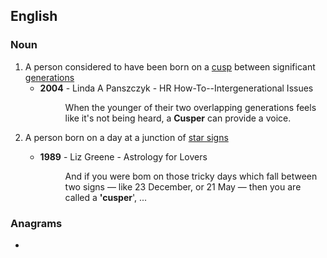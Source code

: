 ==English==

===Noun===
{{en-noun}}

# A person considered to have been born on a [[cusp]] between significant [[generation]]s
#* '''2004''' - Linda A Panszczyk - HR How-To--Intergenerational Issues
#*: When the younger of their two overlapping generations feels like it's not being heard, a '''Cusper''' can provide a voice.
# {{lb|en|astrology}} A person born on a day at a junction of [[star sign]]s
#* '''1989''' - Liz Greene - Astrology for Lovers
#*: And if you were bom on those tricky days which fall between two signs — like 23 December, or 21 May — then you are called a ''''cusper'''', ...

===Anagrams===
* {{anagrams|en|Spruce|spruce}}